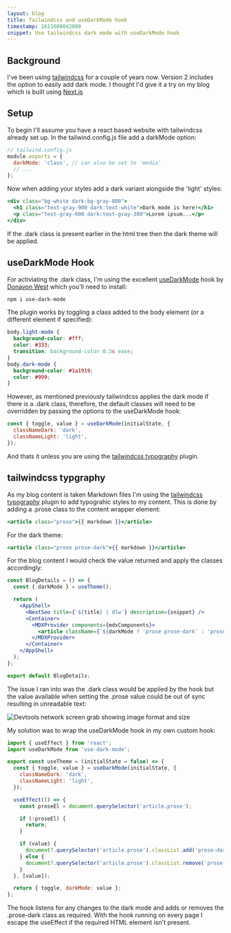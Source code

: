 ```yaml
---
layout: blog
title: Tailwindcss and useDarkMode hook
timestamp: 1611608042000
snippet: Use tailwindcss dark mode with useDarkMode hook
---
```


## Background

I've been using [tailwindcss](https://tailwindcss.com/) for a couple of years now. Version 2 includes the option to easily add dark mode. I thought I'd give it a try on my blog which is built using [Next.js](https://nextjs.org/)

## Setup

To begin I'll assume you have a react based website with tailwindcss already set up. In the tailwind.config.js file add a darkMode option:

```jsx
// tailwind.config.js
module.exports = {
  darkMode: 'class', // can also be set to 'media'
  // ...
};
```

Now when adding your styles add a dark variant alongside the 'light' styles:

```jsx
<div class="bg-white dark:bg-gray-800">
  <h1 class="text-gray-900 dark:text-white">Dark mode is here!</h1>
  <p class="text-gray-600 dark:text-gray-300">Lorem ipsum...</p>
</div>
```

If the .dark class is present earlier in the html tree then the dark theme will be applied.

## useDarkMode Hook

For activiating the .dark class, I'm using the excellent [useDarkMode](https://github.com/donavon/use-dark-mode) hook by [Donavon West](https://github.com/donavon) which you'll need to install:

```bash
npm i use-dark-mode
```

The plugin works by toggling a class added to the body element (or a different element if specified):

```css
body.light-mode {
  background-color: #fff;
  color: #333;
  transition: background-color 0.3s ease;
}
body.dark-mode {
  background-color: #1a1919;
  color: #999;
}
```

However, as mentioned previously tailwindcss applies the dark mode if there is a .dark class, therefore, the default classes will need to be overridden by passing the options to the useDarkMode hook:

```jsx
const { toggle, value } = useDarkMode(initialState, {
  classNameDark: 'dark',
  classNameLight: 'light',
});
```

And thats it unless you are using the [tailwindcss typography](https://github.com/tailwindlabs/tailwindcss-typography) plugin.

## tailwindcss typgraphy

As my blog content is taken Markdown files I'm using the [tailwindcss typography](https://github.com/tailwindlabs/tailwindcss-typography) plugin to add typograhic styles to my content. This is done by adding a .prose class to the content wrapper element:

```jsx
<article class="prose">{{ markdown }}</article>
```

For the dark theme:

```jsx
<article class="prose prose-dark">{{ markdown }}</article>
```

For the blog content I would check the value returned and apply the classes accordingly:

```jsx
const BlogDetails = () => {
  const { darkMode } = useTheme();

  return (
    <AppShell>
      <NextSeo title={`${title} | dlw`} description={snippet} />
      <Container>
        <MDXProvider components={mdxComponents}>
          <article className={`${darkMode ? 'prose prose-dark' : 'prose'}`}>{children}</article>
        </MDXProvider>
      </Container>
    </AppShell>
  );
};

export default BlogDetails;
```

The issue I ran into was the .dark class would be applied by the hook but the value available when setting the .prose value could be out of sync resulting in unreadable text:

<Image
  src="/images/blog/tailwindcss-dark-mode-issue.png"
  width={950}
  height={660}
  quality={90}
  alt="Devtools network screen grab showing image format and size"
  layout="responsive"
/>

My solution was to wrap the useDarkMode hook in my own custom hook:

```jsx
import { useEffect } from 'react';
import useDarkMode from 'use-dark-mode';

export const useTheme = (initialState = false) => {
  const { toggle, value } = useDarkMode(initialState, {
    classNameDark: 'dark',
    classNameLight: 'light',
  });

  useEffect(() => {
    const proseEl = document.querySelector('article.prose');

    if (!proseEl) {
      return;
    }

    if (value) {
      document?.querySelector('article.prose').classList.add('prose-dark');
    } else {
      document?.querySelector('article.prose').classList.remove('prose-dark');
    }
  }, [value]);

  return { toggle, darkMode: value };
};
```

The hook listens for any changes to the dark mode and adds or removes the .prose-dark class as required. With the hook running on every page I escape the useEffect if the required HTML element isn't present.
